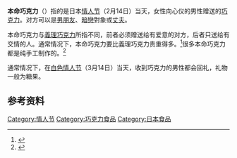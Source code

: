 {{noteTA
|T=zh-hans:本命巧克力;zh-hk:本命朱古力;zh-tw:本命巧克力;
|dt=大陸：本命巧克力；台灣：本命巧克力；香港：本命朱古力

|1=zh-hans:巧克力;zh-hk:朱古力;zh-tw:巧克力;
|d1=大陸：巧克力；台灣：巧克力；香港：朱古力
}}
{{Japanese|japanese=本命チョコ |kana=ほんめいチョコ |romaji=Honmei Choko}}
'''本命巧克力'''（{{jpn|j=本命チョコ}}）指的是日本[[情人节|情人节]]（2月14日）当天，女性向心仪的男性赠送的[[巧克力|巧克力]]。对方可以是[[男朋友|男朋友]]、[[暗戀|暗戀]]對象或[[丈夫|丈夫]]。

本命巧克力与[[義理巧克力|義理巧克力]]所指不同，前者必须赠送给有爱意的对方，后者只送给有交情的人。通常情况下，本命巧克力要比義理巧克力贵重得多。<ref>{{Cite web|url=http://www.npr.org/templates/story/story.php?storyId=123635365|title=Japanese Embrace Valentine's Day|publisher=[http://www.npr.org/ National Public Radio]|accessdate=2010-02-14|date=2010-02-14|last=Craft|first=Lucy|archive-date=2013-10-23|archive-url=https://web.archive.org/web/20131023131047/http://www.npr.org/templates/story/story.php?storyId=123635365|dead-url=no}}</ref>很多本命巧克力都是纯手工制作的。<ref>{{Cite web|url=http://www.time.com/time/business/article/0,8599,1589631,00.html|title=How Valentine's Day Conquered Japan|publisher=[http://www.time.com/ Time.com]|accessdate=2010-02-14|date=2007-02-14|last=Sekiguchi|first=Toko|archive-date=2010-03-16|archive-url=https://web.archive.org/web/20100316121423/http://www.time.com/time/business/article/0,8599,1589631,00.html|dead-url=no}}</ref>

通常情况下，在[[白色情人节|白色情人节]]（3月14日）当天，收到巧克力的男性都会回礼，礼物一般为糖果。

==参考资料==
{{Reflist}}

[[Category:情人节|Category:情人节]]
[[Category:巧克力食品|Category:巧克力食品]]
[[Category:日本食品|Category:日本食品]]
